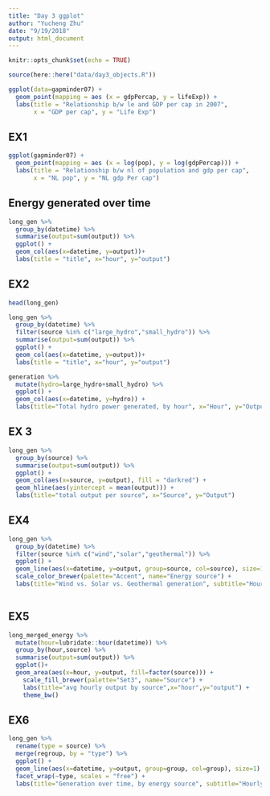 ```yaml
---
title: "Day 3 ggplot"
author: "Yucheng Zhu"
date: "9/19/2018"
output: html_document
---
```


```r
knitr::opts_chunk$set(echo = TRUE)
```

```r
source(here::here("data/day3_objects.R"))
```
```r
ggplot(data=gapminder07) +
  geom_point(mapping = aes (x = gdpPercap, y = lifeExp)) +
  labs(title = "Relationship b/w le and GDP per cap in 2007",
       x = "GDP per cap", y = "Life Exp")
```

## EX1
```r
ggplot(gapminder07) +
  geom_point(mapping = aes (x = log(pop), y = log(gdpPercap))) +
  labs(title = "Relationship b/w nl of population and gdp per cap",
       x = "NL pop", y = "NL gdp Per cap")


```

## Energy generated over time
```r
long_gen %>%
  group_by(datetime) %>%
  summarise(output=sum(output)) %>%
  ggplot() +
  geom_col(aes(x=datetime, y=output))+
  labs(title = "title", x="hour", y="output")

```

## EX2
```r
head(long_gen)

long_gen %>%
  group_by(datetime) %>%
  filter(source %in% c("large_hydro","small_hydro")) %>%
  summarise(output=sum(output)) %>%
  ggplot() +
  geom_col(aes(x=datetime, y=output))+
  labs(title = "title", x="hour", y="output")

generation %>% 
  mutate(hydro=large_hydro+small_hydro) %>%
  ggplot() + 
  geom_col(aes(x=datetime, y=hydro)) + 
  labs(title="Total hydro power generated, by hour", x="Hour", y="Output")
```

## EX 3
```r
long_gen %>%
  group_by(source) %>%
  summarise(output=sum(output)) %>%
  ggplot() +
  geom_col(aes(x=source, y=output), fill = "darkred") +
  geom_hline(aes(yintercept = mean(output))) +
  labs(title="total output per source", x="Source", y="Output")
```

## EX4

```r
long_gen %>%
  group_by(datetime) %>%
  filter(source %in% c("wind","solar","geothermal")) %>%
  ggplot() +
  geom_line(aes(x=datetime, y=output, group=source, col=source), size=1.5)+
  scale_color_brewer(palette="Accent", name="Energy source") +
  labs(title="Wind vs. Solar vs. Geothermal generation", subtitle="Hourly data from September 3-9, 2018", x="Hour", y="Output (MW)")
  

```

## EX5
```r
long_merged_energy %>% 
  mutate(hour=lubridate::hour(datetime)) %>% 
  group_by(hour,source) %>%
  summarise(output=sum(output)) %>% 
  ggplot()+
  geom_area(aes(x=hour, y=output, fill=factor(source))) +
    scale_fill_brewer(palette="Set3", name="Source") +
    labs(title="avg hourly output by source",x="hour",y="output") +
    theme_bw()


```
## EX6

```r
long_gen %>% 
  rename(type = source) %>%
  merge(regroup, by = "type") %>%
  ggplot() + 
  geom_line(aes(x=datetime, y=output, group=group, col=group), size=1) + 
  facet_wrap(~type, scales = "free") + 
  labs(title="Generation over time, by energy source", subtitle="Hourly data from September 3-9, 2018", x="Hour", y="Output (MW)")

```






